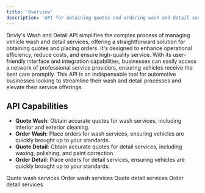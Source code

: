 ```yaml
---
title: 'Overview'
description: 'API for obtaining quotes and ordering wash and detail services.'
---
```


<p class='font-medium'>
  Drivly's Wash and Detail API simplifies the complex process of managing vehicle wash and detail
  services, offering a straightforward solution for obtaining quotes and placing orders. It's
  designed to enhance operational efficiency, reduce costs, and ensure high-quality service. With
  its user-friendly interface and integration capabilities, businesses can easily access a network
  of professional service providers, ensuring vehicles receive the best care promptly. This API is
  an indispensable tool for automotive businesses looking to streamline their wash and detail
  processes and elevate their service offerings.
</p>

## API Capabilities

- **Quote Wash**: Obtain accurate quotes for wash services, including interior and exterior cleaning.
- **Order Wash**: Place orders for wash services, ensuring vehicles are quickly brought up to your standards.
- **Quote Detail**: Obtain accurate quotes for detail services, including waxing, polishing, and paint correction.
- **Order Detail**: Place orders for detail services, ensuring vehicles are quickly brought up to your standards.

<CardGroup cols={2}>
  <Card
    title='Quote Wash'
    icon='square-quote'
    href='/services/wash-and-detail/reference/quote-wash'>
    Quote wash services
  </Card>
  <Card
    title='Order Wash'
    icon='money-bill-wave'
    href='/services/wash-and-detail/reference/order-wash'>
    Order wash services
  </Card>
  <Card
    title='Quote Detail'
    icon='square-quote'
    href='/services/wash-and-detail/reference/quote-detail'>
    Quote detail services
  </Card>
  <Card
    title='Order Detail'
    icon='money-bill-wave'
    href='/services/wash-and-detail/reference/order-detail'>
    Order detail services
  </Card>
</CardGroup>
